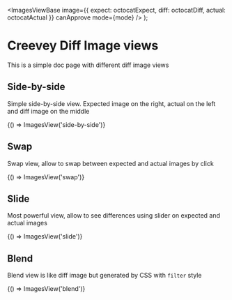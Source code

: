 


  <ImagesViewBase
    image={{ expect: octocatExpect, diff: octocatDiff, actual: octocatActual }}
    canApprove
    mode={mode}
  />
);

<Meta title="Docs/ImagesViews" component={ImagesViewBase} />

# Creevey Diff Image views

This is a simple doc page with different diff image views

## Side-by-side

Simple side-by-side view. Expected image on the right, actual on the left and diff image on the middle

<Canvas>
  <Story name="SideBySide" parameters={{ creevey: { waitForReady: true } }}>
    {() => ImagesView('side-by-side')}
  </Story>
</Canvas>

## Swap

Swap view, allow to swap between expected and actual images by click

<Canvas>
  <Story name="Swap" parameters={{ creevey: { waitForReady: true } }}>
    {() => ImagesView('swap')}
  </Story>
</Canvas>

## Slide

Most powerful view, allow to see differences using slider on expected and actual images

<Canvas>
  <Story name="Slide" parameters={{ creevey: { waitForReady: true } }}>
    {() => ImagesView('slide')}
  </Story>
</Canvas>

## Blend

Blend view is like diff image but generated by CSS with `filter` style

<Canvas>
  <Story name="Blend">{() => ImagesView('blend')}</Story>
</Canvas>
